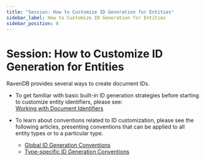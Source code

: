 ```yaml
---
title: "Session: How to Customize ID Generation for Entities"
sidebar_label: How to Customize ID Generation for Entities
sidebar_position: 0
---
```



# Session: How to Customize ID Generation for Entities
<Admonition type="note" title="Note">

RavenDB provides several ways to create document IDs.  

- To get familiar with basic built-in ID generation strategies 
  before starting to customize entity identifiers, please see:  
  [Working with Document Identifiers](../../../client-api/document-identifiers/working-with-document-identifiers)  

- To learn about conventions related to ID customization, please see 
  the following articles, presenting conventions that can be applied 
  to all entity types or to a particular type.  
   - [Global ID Generation Conventions](../../../client-api/configuration/identifier-generation/global)  
   - [Type-specific ID Generation Conventions](../../../client-api/configuration/identifier-generation/type-specific)  

</Admonition>

